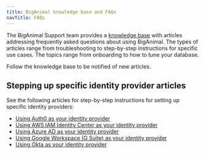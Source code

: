```yaml
---
title: BigAnimal knowledge base and FAQs
navTitle: FAQs
---
```


The BigAnimal Support team provides a [knowledge base](https://support.biganimal.com/hc/en-us/sections/900001890643-FAQ) with articles addressing frequently asked questions about using BigAnimal. The types of articles range from troubleshooting to step-by-step instructions for specific use cases. The topics range from onboarding to how to tune your database. 

Follow the knowledge base to be notified of new articles. 


## Stepping up specific identity provider articles

See the following articles for step-by-step instructions for setting up specific identity providers:

- [Using Auth0 as your identity provider](https://support.biganimal.com/hc/en-us/articles/6931237272345-Steps-to-configure-Auth0-as-your-Identity-Provider-IDP-)
- [Using AWS IAM Identity Center as your identity provider](https://support.biganimal.com/hc/en-us/articles/6925942426137-Steps-to-configure-AWS-SSO-as-your-Identity-Provider-IDP-)
- [Using Azure AD as your identity provider](https://support.biganimal.com/hc/en-us/articles/13247035623961-Steps-to-configure-Azure-Active-Directory-as-your-Identity-Provider-IDP-)
- [Using Google Workspace (G Suite) as your identity provider](https://support.biganimal.com/hc/en-us/articles/17019580767385-Steps-to-Configure-Google-Workspace-G-Suite-as-your-identity-provider)
- [Using Okta as your identity provider](https://support.biganimal.com/hc/en-us/articles/17019836140441-Steps-to-Configure-Okta-as-your-identity-provider)


